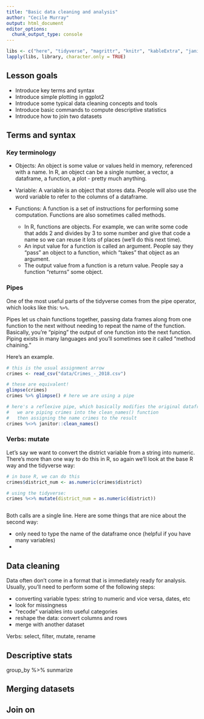 ```yaml
---
title: "Basic data cleaning and analysis"
author: "Cecile Murray"
output: html_document
editor_options: 
  chunk_output_type: console
---
```


```r
libs <- c("here", "tidyverse", "magrittr", "knitr", "kableExtra", "janitor")
lapply(libs, library, character.only = TRUE)
```

## Lesson goals

- Introduce key terms and syntax
- Introduce simple plotting in ggplot2
- Introduce some typical data cleaning concepts and tools
- Introduce basic commands to compute descriptive statistics
- Introduce how to join two datasets


## Terms and syntax

### Key terminology

- Objects: An object is some value or values held in memory, referenced with a name. In R, an object can be a single number, a vector, a dataframe, a function, a plot - pretty much anything. 

- Variable: A variable is an object that stores data. People will also use the word variable to refer to the columns of a dataframe.

- Functions: A function is a set of instructions for performing some computation. Functions are also sometimes called methods.
  - In R, functions are objects. For example, we can write some code that adds 2 and divides by 3 to some number and give that code a name so we can reuse it lots of places (we'll do this next time). 
  - An input value for a function is called an argument. People say they "pass" an object to a function, which "takes" that object as an argument.
  - The output value from a function is a return value. People say a function "returns" some object.  

### Pipes

One of the most useful parts of the tidyverse comes from the pipe operator, which looks like this: `%>%`. 

Pipes let us chain functions together, passing data frames along from one function to the next without needing to repeat the name of the function. Basically, you're "piping" the output of one function into the next function. Piping exists in many languages and you'll sometimes see it called "method chaining."

Here's an example.

```r
# this is the usual assignment arrow
crimes <- read_csv("data/Crimes_-_2018.csv")

# these are equivalent!
glimpse(crimes)
crimes %>% glimpse() # here we are using a pipe

# here's a reflexive pipe, which basically modifies the original dataframe in place
#   we are piping crimes into the clean_names() function 
#   then assigning the name crimes to the result 
crimes %<>% janitor::clean_names()
```


### Verbs: mutate

Let's say we want to convert the district variable from a string into numeric. There's more than one way to do this in R, so again we'll look at the base R way and the tidyverse way:

```r
# in base R, we can do this
crimes$district_num <- as.numeric(crimes$district)

# using the tidyverse:
crimes %<>% mutate(district_num = as.numeric(district))



```

Both calls are a single line. Here are some things that are nice about the second way:

- only need to type the name of the dataframe once (helpful if you have many variables)
- 

## Data cleaning

Data often don't come in a format that is immediately ready for analysis. Usually, you'll need to perform some of the following steps:

- converting variable types: string to numeric and vice versa, dates, etc
- look for missingness
- "recode" variables into useful categories
- reshape the data: convert columns and rows
- merge with another dataset


Verbs: select, filter, mutate, rename

## Descriptive stats

group_by %>% sunmarize


## Merging datasets
## Join on 
